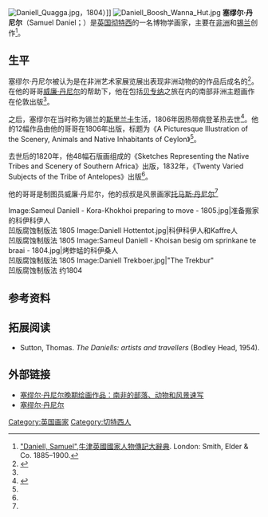 [[File:Daniell_Quagga.jpg|thumb]]，1804）]]
[[Image:Daniell_Boosh_Wanna_Hut.jpg|thumb]]
'''塞缪尔·丹尼尔'''（Samuel Daniel；{{bd|1775年||1811年|12月16日||}}）是[[英国|英国]][[彻特西|彻特西]]的一名博物学画家，主要在[[非洲|非洲]]和[[锡兰|锡兰]]创作<ref name="dnb">[http://www.archive.org/stream/dictionaryofnati14stepuoft#page/33/mode/1up "Daniell, Samuel"],[[牛津英國國家人物傳記大辭典|牛津英國國家人物傳記大辭典]]. London: Smith, Elder & Co. 1885–1900.</ref>。

==生平==
塞缪尔·丹尼尔被认为是在非洲艺术家展览展出表现非洲动物的的作品后成名的<ref>{{cite web|title=Samuel Daniell - African scenery and animals, 1804-1805|url=http://www.sil.si.edu/imagegalaxy/imagegalaxy_imageDetail.cfm?id_image=10848|publisher=Smithsonian Institution Libraries|work=Galaxy of Images|access-date=2011-07-09|archive-date=2017-04-29|archive-url=https://web.archive.org/web/20170429184054/http://www.sil.si.edu/ImageGalaxy/ImageGalaxy_imageDetail.cfm?id_image=10848|dead-url=no}}</ref>。在他的哥哥[[威廉·丹尼尔|威廉·丹尼尔]]的帮助下，他在包括[[贝专纳|贝专纳]]之旅在内的南部非洲主题画作在伦敦出版<ref name="dnb" />。 

之后，塞缪尔在当时称为锡兰的[[斯里兰卡|斯里兰卡]]生活，1806年因热带病登革热去世<ref>{{Cite web |url=http://books.google.com/books?id=5y42AAAAMAAJ&pg=PA17&dq=%22Samuel+Daniell&as_brr=3 |title=Catalogue of drawings by British artists and artists of foreign origin, pg 17 |access-date=2011-07-09 |archive-date=2014-06-30 |archive-url=https://web.archive.org/web/20140630130216/http://books.google.com/books?id=5y42AAAAMAAJ&pg=PA17&dq=%22Samuel+Daniell&as_brr=3 |dead-url=no }}</ref>。他的12幅作品由他的哥哥在1806年出版，标题为《A Picturesque Illustration of the Scenery, Animals and Native Inhabitants of Ceylon》<ref name="dnb" />。 

去世后的1820年，他48幅石版画组成的《Sketches Representing the Native Tribes and Scenery of Southern Africa》出版，1832年，《Twenty Varied Subjects of the Tribe of Antelopes》出版<ref name="dnb" />。    

他的哥哥是制图员威廉·丹尼尔，他的叔叔是风景画家[[托马斯·丹尼尔|托马斯·丹尼尔]]<ref name="dnb" /> 

<gallery widths="170px" heights="150px">
Image:Sameul Daniell - Kora-Khokhoi preparing to move - 1805.jpg|准备搬家的科伊科伊人<br>凹版腐蚀制版法 1805
Image:Daniell Hottentot.jpg|科伊科伊人和Kaffre人<br>凹版腐蚀制版法 1805
Image:Sameul Daniell - Khoisan besig om sprinkane te braai - 1804.jpg|烤蚱蜢的科伊桑人<br>凹版腐蚀制版法 1805
Image:Daniell Trekboer.jpg|"The Trekbur"<br>凹版腐蚀制版法 约1804
</gallery>

==参考资料==
{{commonscat|Samuel Daniell}}
{{reflist}}

==拓展阅读==

*Sutton, Thomas. ''The Daniells: artists and travellers'' (Bodley Head, 1954).

==外部链接==

*[http://www.wdl.org/zh/item/4323/ 塞缪尔·丹尼尔晚期绘画作品：南非的部落、动物和风景速写] {{Wayback|url=http://www.wdl.org/zh/item/4323/ |date=20210212233746 }}
*[https://web.archive.org/web/20081016055642/http://www.southafricaholiday.org.uk/culture/fp_samuel_daniell.htm 塞缪尔·丹尼尔]

{{DEFAULTSORT:Daniell, Samuel}}
[[Category:英国画家|Category:英国画家]]
[[Category:切特西人|Category:切特西人]]